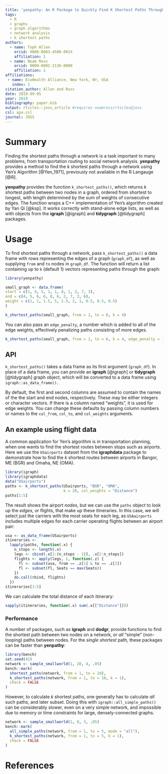 ```yaml
---
title: 'yenpathy: An R Package to Quickly Find K Shortest Paths Through a Weighted Graph'
tags:
  - R
  - graphs
  - graph algorithms
  - network analysis
  - k shortest paths
authors:
  - name: Toph Allen
    orcid: 0000-0003-4580-091X
    affiliation: 1
  - name: Noam Ross
    orcid: 0000-0002-2136-0000
    affiliation: 1
affiliations:
 - name: EcoHealth Alliance, New York, NY, USA
   index: 1
citation_author: Allen and Ross
date: 2019-09-05
year: 2019
bibliography: paper.bib
output: rticles::joss_article #requires noamross/rticles@joss
csl: apa.csl
journal: JOSS
---
```


# Summary

Finding the shortest paths through a network is a task important to many
problems, from transportation routing to social network analysis. **yenpathy**
provides a method to find the _k_ shortest paths through a network using Yen's
Algorithm [@Yen_1971], previously not available in the R Langauge [@R].

**yenpathy** provides the function `k_shortest_paths()`, which returns *k*
shortest paths between two nodes in a graph, ordered from shortest to longest,
with length determined by the sum of weights of consecutive edges. The function
wraps a C++ implementation of Yen’s algorithm created by Yan Qi [@ksp]. It works
correctly with stand-alone edge lists, as well as with objects from the
**igraph** [@igraph] and **tidygraph** [@tidygraph] packages.

# Usage

To find shortest paths through a network, pass `k_shortest_paths()` a data frame
with rows representing the edges of a graph (`graph_df`), as well as supplying
`from` and `to` nodes in `graph_df`. The function will return a list containing
up to `k` (default 1) vectors representing paths through the graph:

```r
library(yenpathy)

small_graph <- data.frame(
start = c(1, 4, 5, 1, 1, 8, 1, 2, 7, 3),
end = c(4, 5, 6, 6, 8, 6, 2, 7, 3, 6),
weight = c(1, 1, 1.5, 5, 1.5, 2, 1, 0.5, 0.5, 0.5)
)

k_shortest_paths(small_graph, from = 1, to = 6, k = 4)
```

You can also pass an `edge_penalty`, a number which is added to all of the edge
weights, effectively penalizing paths consisting of more edges.

```r
k_shortest_paths(small_graph, from = 1, to = 6, k = 4, edge_penalty = 1)
```

## API

`k_shortest_paths()` takes a data frame as its first argument (`graph_df`). In
place of a data frame, you can provide an **igraph** [@igraph] or **tidygraph**
[@tidygraph] graph object, which will be converted to a data frame using
`igraph::as_data_frame()`.

By default, the first and second columns are assumed to contain the names of the
the start and end nodes, respectively. These may be either integers or character
vectors. If there is a column named "weights", it is used for edge weights.  You
can change these defaults by passing column numbers or names to the `col_from`,
`col_to`, and `col_weights` arguments.

## An example using flight data

A common application for Yen's algorithm is in transportation planning, when
one wants to find the shortest routes between stops such as airports. Here we use
the `USairports` dataset from the **igraphdata** package to demonstrate how to find
the *k* shortest routes between airports in Bangor, ME (BGR) and Omaha, NE (OMA).

```r
library(igraph)
library(igraphdata)
data("USairports")
paths <- k_shortest_paths(USairports, "BGR", "OMA",
                          k = 20, col_weights = "Distance")
paths[1:5]
```

The result shows the airport *nodes*, but we can use the `paths` object to look
up the *edges*, or flights, that make up these itineraries. In this case, we will
select just the carriers with the most seats for each leg, as `USAairports` includes
multiple edges for each carrier operating flights between an airport pair:

```r
usa <- as_data_frame(USairports)
itineraries <- 
  lapply(paths, function(.x) {
    n_stops <- length(.x)
    legs <- cbind(.x[1:(n_stops - 1)], .x[2:n_stops])
    flights <- apply(legs, 1, function(.z) {
      fl <- subset(usa, from == .z[1] & to == .z[2])
      fl <- subset(fl, Seats == max(Seats))
    })
    do.call(rbind, flights)
  })
itineraries[1:5]
```

We can calculate the total distance of each itinerary:

```r
sapply(itineraries, function(.x) sum(.x[["Distance"]]))
```

### Performance

A number of packages, such as **igraph** and **dodgr**,  provide functions to 
find the shortest path between two nodes on a network, or *all* "simple" (non-looping)
paths between nodes. For the *single shortest* path, these packages can be faster than
**yenpathy**:

```r
library(bench)
set.seed(42)
network <- sample_smallworld(1, 20, 4, .05)
bench::mark(
  shortest_paths(network, from = 1, to = 10),
  k_shortest_paths(network, from = 1, to = 10, k = 1),
  check = FALSE
)
```

However, to calculate *k* shortest paths, one generally has to calculate *all*
such paths, and later subset. Doing this with `igraph::all_simple_paths()` can
be considerably slower, even on a very simple network, and impossible due to
memory or time constraints for large, densely-connected graphs.

```r
network <- sample_smallworld(1, 8, 3, .05)
bench::mark(
  all_simple_paths(network, from = 1, to = 5, mode = "all"),
  k_shortest_paths(network, from = 1, to = 5, k = 1),
  check = FALSE
)
```

# References
